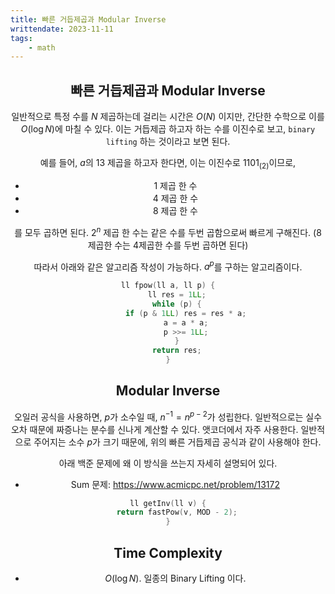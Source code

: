 ```yaml
---
title: 빠른 거듭제곱과 Modular Inverse
writtendate: 2023-11-11
tags:
    - math
---
```


<Header />

## 빠른 거듭제곱과 Modular Inverse

일반적으로 특정 수를 $N$ 제곱하는데 걸리는 시간은 $O(N)$ 이지만, 간단한 수학으로 이를 $O(\log N)$에 마칠 수 있다. 이는 거듭제곱 하고자 하는 수를 이진수로 보고, `binary lifting` 하는 것이라고 보면 된다. 

예를 들어, $a$의 $13$ 제곱을 하고자 한다면, 이는 이진수로 $1101_{(2)}$이므로,

- $1$ 제곱 한 수
- $4$ 제곱 한 수
- $8$ 제곱 한 수

를 모두 곱하면 된다. $2^n$ 제곱 한 수는 같은 수를 두번 곱함으로써 빠르게 구해진다. ($8$제곱한 수는 $4$제곱한 수를 두번 곱하면 된다)

따라서 아래와 같은 알고리즘 작성이 가능하다. $a^p$를 구하는 알고리즘이다.

```cpp
ll fpow(ll a, ll p) {
    ll res = 1LL;
    while (p) {
        if (p & 1LL) res = res * a;
        a = a * a;
        p >>= 1LL;
    }
    return res;
}
```

## Modular Inverse

오일러 공식을 사용하면, $p$가 소수일 때, $n^{-1} = n^{p-2}$가 성립한다. 일반적으로는 실수오차 때문에 짜증나는 분수를 신나게 계산할 수 있다. 앳코더에서 자주 사용한다. 일반적으로 주어지는 소수 $p$가 크기 때문에, 위의 빠른 거듭제곱 공식과 같이 사용해야 한다.

아래 백준 문제에 왜 이 방식을 쓰는지 자세히 설명되어 있다.

- Sum 문제: https://www.acmicpc.net/problem/13172

```cpp
ll getInv(ll v) {
    return fastPow(v, MOD - 2);
}
```

## Time Complexity

- $O(\log N)$. 일종의 Binary Lifting 이다.

<TagList />
<Comment />
